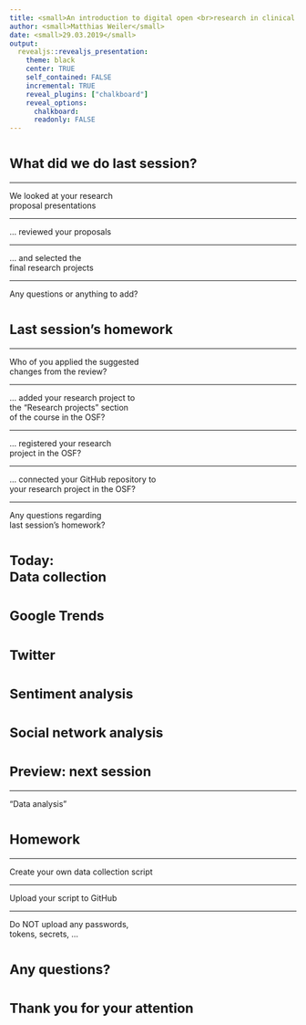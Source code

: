 ```yaml
---
title: <small>An introduction to digital open <br>research in clinical psychology</small>
author: <small>Matthias Weiler</small>
date: <small>29.03.2019</small>
output:
  revealjs::revealjs_presentation:
    theme: black
    center: TRUE
    self_contained: FALSE
    incremental: TRUE
    reveal_plugins: ["chalkboard"]
    reveal_options:
      chalkboard: 
      readonly: FALSE
---
```


# <small> What did we do last session?</small>

----

We looked at your research  
proposal presentations

----

... reviewed your proposals

----

... and selected the  
final research projects

----

Any questions or anything to add?



# <small>Last session's homework</small>

----

Who of you applied the suggested  
changes from the review?

----

... added your research project to  
the "Research projects" section  
of the course in the OSF?

----

... registered your research  
project in the OSF? 

----

... connected your GitHub repository to  
your research project in the OSF?

----

Any questions regarding  
last session's homework?



# <small>Today:<br>Data collection</small>



# <small>Google Trends</small>



# <small>Twitter</small>



# <small>Sentiment analysis</small>



# <small>Social network analysis</small>



# <small>Preview: next session</small>

----

"Data analysis"



# <small>Homework</small>

----

Create your own data collection script

----

Upload your script to GitHub

----

Do NOT upload any passwords,  
tokens, secrets, ...



# <small>Any questions?</small>



# <small>Thank you for your attention</small>
